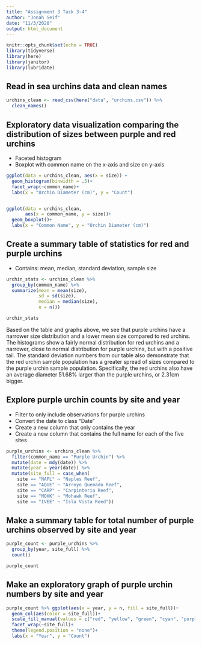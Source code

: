 ```yaml
---
title: "Assignment 3 Task 3-4"
author: "Jonah Seif"
date: "11/3/2020"
output: html_document
---
```


```r
knitr::opts_chunk$set(echo = TRUE)
library(tidyverse)
library(here)
library(janitor)
library(lubridate)
```

## Read in sea urchins data and clean names

```r
urchins_clean <- read_csv(here("data", "urchins.csv")) %>% 
  clean_names()
```

## Exploratory data visualization comparing the distribution of sizes between purple and red urchins
- Faceted histogram 
- Boxplot with common name on the x-axis and size on y-axis

```r
ggplot(data = urchins_clean, aes(x = size)) +
  geom_histogram(binwidth = .5)+
  facet_wrap(~common_name)+
  labs(x = "Urchin Diameter (cm)", y = "Count")


ggplot(data = urchins_clean,
       aes(x = common_name, y = size))+
  geom_boxplot()+
  labs(x = "Common Name", y = "Urchin Diameter (cm)")
```

## Create a summary table of statistics for red and purple urchins
- Contains: mean, median, standard deviation, sample size

```r
urchin_stats <- urchins_clean %>% 
  group_by(common_name) %>% 
  summarize(mean = mean(size),
            sd = sd(size),
            median = median(size),
            n = n())

urchin_stats
```
Based on the table and graphs above, we see that purple urchins have a narrower size distribution and a lower mean size compared to red urchins. The histograms show a fairly normal distribution for red urchins and a narrower, close to normal distribution for purple urchins, but with a positive tail. The standard deviation numbers from our table also demonstrate that the red urchin sample population has a greater spread of sizes compared to the purple urchin sample population. Specifically, the red urchins also have an average diameter 51.68% larger than the purple urchins, or 2.31cm bigger.


## Explore purple urchin counts by site and year
- Filter to only include observations for purple urchins
- Convert the date to class "Date"
- Create a new column that only contains the year
- Create a new column that contains the full name for each of the five sites

```r
purple_urchins <- urchins_clean %>% 
  filter(common_name == "Purple Urchin") %>% 
  mutate(date = mdy(date)) %>% 
  mutate(year = year(date)) %>% 
  mutate(site_full = case_when(
    site == "NAPL" ~ "Naples Reef",
    site == "AQUE" ~ "Arroyo Quemado Reef",
    site == "CARP" ~ "Carpinteria Reef",
    site == "MOHK" ~ "Mohawk Reef",
    site == "IVEE" ~ "Isla Vista Reed"))
```


## Make a summary table for total number of purple urchins observed by site and year

```r
purple_count <- purple_urchins %>% 
  group_by(year, site_full) %>% 
  count()

purple_count
```

## Make an exploratory graph of purple urchin numbers by site and year

```r
purple_count %>% ggplot(aes(x = year, y = n, fill = site_full))+
  geom_col(aes(color = site_full))+
  scale_fill_manual(values = c("red", "yellow", "green", "cyan", "purple"))+
  facet_wrap(~site_full)+
  theme(legend.position = "none")+
  labs(x = "Year", y = "Count")
```












